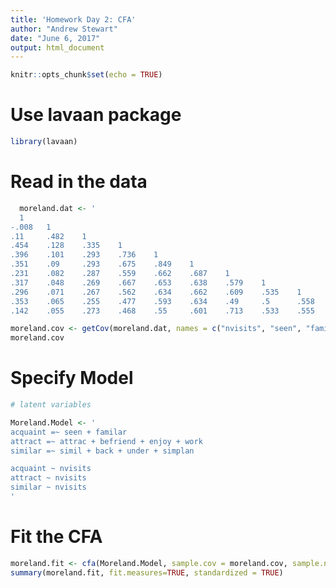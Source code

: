 ---
title: 'Homework Day 2: CFA'
author: "Andrew Stewart"
date: "June 6, 2017"
output: html_document
---

```{r setup, include=FALSE}
knitr::opts_chunk$set(echo = TRUE)
```

# Use lavaan package

```{r}
library(lavaan)
```

# Read in the data

```{r}
  moreland.dat <- '
  1	    
-.008	1	    
.11	    .482	1	    
.454	.128	.335	1	    
.396	.101	.293	.736	1	    
.351	.09	    .293	.675	.849	1	    
.231	.082	.287	.559	.662	.687	1	    
.317	.048	.269	.667	.653	.638	.579	1	
.296	.071	.267	.562	.634	.662	.609	.535	1	
.353	.065	.255	.477	.593	.634	.49	    .5	    .558	1	
.142	.055	.273	.468	.55	    .601	.713	.533	.555	.491	1'

moreland.cov <- getCov(moreland.dat, names = c("nvisits", "seen", "familiar", "attrac", "befriend", "enjoy", "work", "simil", "back", "under", "simplan"))
moreland.cov
```

# Specify Model

```{r}
# latent variables

Moreland.Model <- '
acquaint =~ seen + familar
attract =~ attrac + befriend + enjoy + work
similar =~ simil + back + under + simplan

acquaint ~ nvisits
attract ~ nvisits
similar ~ nvisits
'
```

# Fit the CFA

```{r}
moreland.fit <- cfa(Moreland.Model, sample.cov = moreland.cov, sample.nobs=388)
summary(moreland.fit, fit.measures=TRUE, standardized = TRUE)
```
